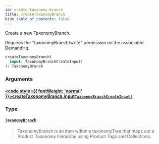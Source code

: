 ```yaml
---
id: create-taxonomy-branch
title: createTaxonomyBranch
hide_table_of_contents: false
---
```








Create a new TaxonomyBranch.
                
Requires the "taxonomyBranch/write" permission on the associated DemandHq.

```graphql
createTaxonomyBranch(
  input: TaxonomyBranchCreateInput!
): TaxonomyBranch
```


### Arguments

#### [<code style={{ fontWeight: 'normal' }}>createTaxonomyBranch.<b>input</b></code>](#)<Bullet />[`TaxonomyBranchCreateInput!`](/demand/api/graphql-admin/reference/inputs/taxonomy-branch-create-input) <Badge class="secondary" text="non-null"/> <Badge class="secondary" text="input"/>
> 
> 

### Type

#### [`TaxonomyBranch`](/demand/api/graphql-admin/reference/objects/taxonomy-branch) <Badge class="secondary" text="object"/>
> TaxonomyBranch is an item within a taxonomyTree that maps out a Product Taxonomy
hierarchy using Product Tags and Collections.
> 





